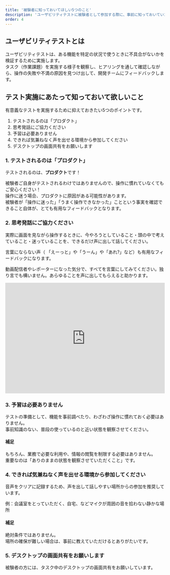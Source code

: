 ```yaml
---
title: '被験者に知っておいてほしい5つのこと'
description: 'ユーザビリティテストに被験者として参加する際に、事前に知っておいていただきたいことをまとめました。'
order: 4
---
```

<!-- textlint-disable -->
## ユーザビリティテストとは
ユーザビリティテストは、ある機能を特定の状況で使うときに不具合がないかを検証するために実施します。  
タスク（作業課題）を実施する様子を観察し、ヒアリングを通して確認しながら、操作の失敗や不満の原因を見つけ出して、開発チームにフィードバックします。

## テスト実施にあたって知っておいて欲しいこと
有意義なテストを実施するために抑えておきたい5つのポイントです。

1. テストされるのは「プロダクト」
2. 思考発話にご協力ください
3. 予習は必要ありません
4. できれば気兼ねなく声を出せる環境から参加してください
5. デスクトップの画面共有をお願いします

### 1. テストされるのは「プロダクト」

テストされるのは、**プロダクト**です！

被験者ご自身がテストされるわけではありませんので、操作に慣れていなくてもご安心ください！  
操作に迷う場合、プロダクトに原因がある可能性があります。  
被験者が「操作に迷った」「うまく操作できなかった」ことという事実を確認できること自体が、とても有用なフィードバックとなります。


### 2. 思考発話にご協力ください

実際に画面を見ながら操作するときに、今やろうとしていること・頭の中で考えていること・迷っていることを、できるだけ声に出して話してください。

言葉にならない声（ 「えーっと」や「うーん」や「あれ?」など）も有用なフィードバックになります。

動画配信者やレポーターになった気分で、すべてを言葉にしてみてください。独り言でも構いません。あらゆることを声に出してもらえると助かります。

<iframe width="100%" height="350" src="https://www.youtube.com/embed/xWePbJLHhHA" title="ユーザビリティテストの思考発話をしている様子" frameborder="0" allow="accelerometer; autoplay; clipboard-write; encrypted-media; gyroscope; picture-in-picture" allowfullscreen></iframe>


### 3. 予習は必要ありません

テストの準備として、機能を事前調べたり、わざわざ操作に慣れておく必要はありません。  
事前知識のない、普段の使っているのと近い状態を観察させてください。

#### 補足

もちろん、業務で必要な利用や、情報の閲覧を制限する必要はありません。  
重要なのは「ありのままの状態を観察させていただくこと」です。

### 4. できれば気兼ねなく声を出せる環境から参加してください

音声をクリアに記録するため、声を出して話しやすい場所からの参加を推奨しています。

例：会議室をとっていただく、自宅、などマイクが周囲の音を拾わない静かな場所

#### 補足
絶対条件ではありません。  
場所の確保が難しい場合は、事前に教えていただけるとありがたいです。

### 5. デスクトップの画面共有をお願いします

被験者の方には、タスク中のデスクトップの画面共有をお願いしています。
<!-- textlint-disable -->
